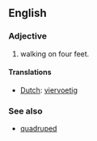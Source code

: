 ==English==
===Adjective===
# walking on four feet.

====Translations====
*[[Dutch]]: [[viervoetig]]

=== See also ===
*[[quadruped]]